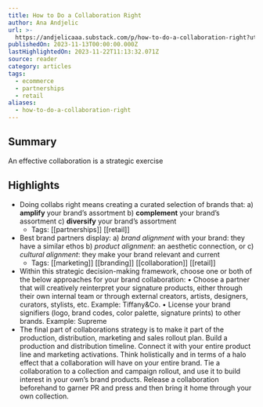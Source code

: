 ```yaml
---
title: How to Do a Collaboration Right
author: Ana Andjelic
url: >-
  https://andjelicaaa.substack.com/p/how-to-do-a-collaboration-right?utm_source=post-email-title&publication_id=18831&post_id=138813953&utm_campaign=email-post-title&isFreemail=false&r=og9hp&utm_medium=email
publishedOn: 2023-11-13T00:00:00.000Z
lastHighlightedOn: 2023-11-22T11:13:32.071Z
source: reader
category: articles
tags:
  - ecommerce
  - partnerships
  - retail
aliases:
  - how-to-do-a-collaboration-right
---
```

## Summary

An effective collaboration is a strategic exercise

## Highlights
- Doing collabs right means creating a curated selection of brands that:
  a) **amplify** your brand’s assortment
  b) **complement** your brand’s assortment
  c) **diversify** your brand’s assortment
    - Tags: [[partnerships]] [[retail]] 
- Best brand partners display:
  a) *brand alignment* with your brand: they have a similar ethos
  b) *product alignment*: an aesthetic connection, or
  c) *cultural alignment*: they make your brand relevant and current
    - Tags: [[marketing]] [[branding]] [[collaboration]] [[retail]] 
- Within this strategic decision-making framework, choose one or both of the below approaches for your brand collaboration:
  • Choose a partner that will creatively reinterpret your signature products, either through their own internal team or through external creators, artists, designers, curators, stylists, etc. Example: Tiffany&Co.
  • License your brand signifiers (logo, brand codes, color palette, signature prints) to other brands. Example: Supreme
- The final part of collaborations strategy is to make it part of the production, distribution, marketing and sales rollout plan. Build a production and distribution timeline. Connect it with your entire product line and marketing activations. Think holistically and in terms of a halo effect that a collaboration will have on your entire brand. Tie a collaboration to a collection and campaign rollout, and use it to build interest in your own’s brand products. Release a collaboration beforehand to garner PR and press and then bring it home through your own collection.
